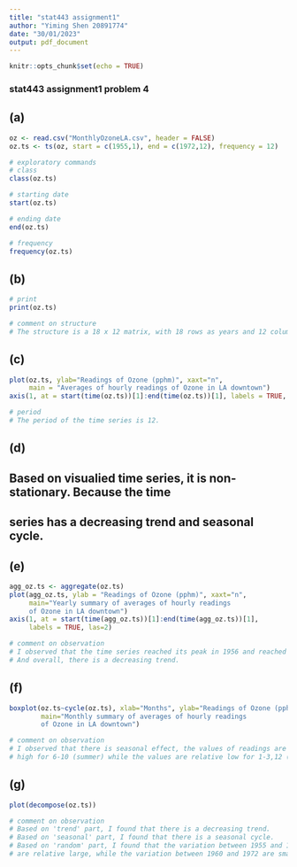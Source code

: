 ```yaml
---
title: "stat443 assignment1"
author: "Yiming Shen 20891774"
date: "30/01/2023"
output: pdf_document
---
```


```r
knitr::opts_chunk$set(echo = TRUE)
```


### stat443 assignment1 problem 4

## (a)
```R
oz <- read.csv("MonthlyOzoneLA.csv", header = FALSE)
oz.ts <- ts(oz, start = c(1955,1), end = c(1972,12), frequency = 12)

# exploratory commands
# class
class(oz.ts)

# starting date
start(oz.ts)

# ending date
end(oz.ts)

# frequency
frequency(oz.ts)
```

\newpage
## (b)
```R
# print
print(oz.ts)

# comment on structure
# The structure is a 18 x 12 matrix, with 18 rows as years and 12 columns as months.
```

\newpage
## (c)
```R
plot(oz.ts, ylab="Readings of Ozone (pphm)", xaxt="n",
     main = "Averages of hourly readings of Ozone in LA downtown")
axis(1, at = start(time(oz.ts))[1]:end(time(oz.ts))[1], labels = TRUE, las=2)

# period
# The period of the time series is 12.
```

\newpage
## (d)
## Based on visualied time series, it is non-stationary. Because the time
## series has a decreasing trend and seasonal cycle.

\newpage
## (e)
```R
agg_oz.ts <- aggregate(oz.ts)
plot(agg_oz.ts, ylab = "Readings of Ozone (pphm)", xaxt="n",
     main="Yearly summary of averages of hourly readings 
     of Ozone in LA downtown")
axis(1, at = start(time(agg_oz.ts))[1]:end(time(agg_oz.ts))[1], 
     labels = TRUE, las=2)

# comment on observation
# I observed that the time series reached its peak in 1956 and reached its bottom in 1971.
# And overall, there is a decreasing trend.
```

\newpage
## (f)
```R
boxplot(oz.ts~cycle(oz.ts), xlab="Months", ylab="Readings of Ozone (pphm)",
        main="Monthly summary of averages of hourly readings 
        of Ozone in LA downtown")

# comment on observation
# I observed that there is seasonal effect, the values of readings are relative
# high for 6-10 (summer) while the values are relative low for 1-3,12 (winter).
```

\newpage
## (g)
```R
plot(decompose(oz.ts))

# comment on observation
# Based on 'trend' part, I found that there is a decreasing trend.
# Based on 'seasonal' part, I found that there is a seasonal cycle.
# Based on 'random' part, I found that the variation between 1955 and 1960
# are relative large, while the variation between 1960 and 1972 are small.
```